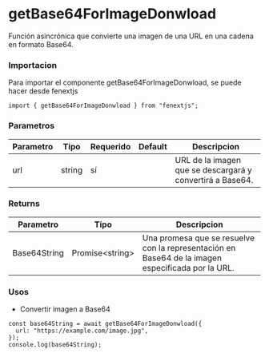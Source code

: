 # getBase64ForImageDonwload

Función asincrónica que convierte una imagen de una URL en una cadena en formato Base64.

### Importacion

Para importar el componente getBase64ForImageDonwload, se puede hacer desde fenextjs

```tsx copy
import { getBase64ForImageDonwload } from "fenextjs";
```

### Parametros

| Parametro | Tipo   | Requerido | Default | Descripcion                                               |
| --------- | ------ | --------- | ------- | --------------------------------------------------------- |
| url       | string | sí        |         | URL de la imagen que se descargará y convertirá a Base64. |

### Returns

| Parametro    | Tipo              | Descripcion                                                                                       |
| ------------ | ----------------- | ------------------------------------------------------------------------------------------------- |
| Base64String | Promise\<string\> | Una promesa que se resuelve con la representación en Base64 de la imagen especificada por la URL. |

### Usos

- Convertir imagen a Base64

```tsx copy
const base64String = await getBase64ForImageDonwload({
  url: "https://example.com/image.jpg",
});
console.log(base64String);
```
